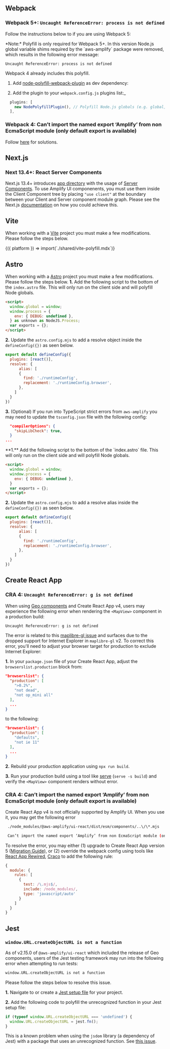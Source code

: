 
## Webpack

### Webpack 5+: `Uncaught ReferenceError: process is not defined`

Follow the instructions below to if you are using Webpack 5:

<Alert role="none" variation="info">
*Note:*
Polyfill is only required for Webpack 5+. In this version Node.js global variable shims required by the `aws-amplify` package were removed, which results in the following error message:

```
Uncaught ReferenceError: process is not defined
```

Webpack 4 already includes this polyfill.

</Alert>

1. Add
   [node-polyfill-webpack-plugin](https://www.npmjs.com/package/node-polyfill-webpack-plugin)
   as dev dependency:

<Tabs>
<TabItem title="npm">
<TerminalCommand command="npm install node-polyfill-webpack-plugin -D" />
</TabItem>
<TabItem title="yarn">
<TerminalCommand command="yarn add node-polyfill-webpack-plugin -D" />
</TabItem>
</Tabs>

2. Add the plugin to your `webpack.config.js` plugins list:\_

```js
  plugins: [
    new NodePolyfillPlugin(), // Polyfill Node.js globals (e.g. global, process, etc)
  ],
```

### Webpack 4: Can’t import the named export ‘Amplify’ from non EcmaScript module (only default export is available)

Follow [here](#cra-4-cant-import-the-named-export-amplify-from-non-ecmascript-module-only-default-export-is-available) for solutions.

## Next.js

### Next 13.4+: React Server Components

Next.js 13.4+ introduces [app directory](https://nextjs.org/docs/app/building-your-application/routing#the-app-directory) with the usage of [Server Components](https://nextjs.org/docs/getting-started/react-essentials#server-components). To use Amplify UI componenents, you must use them inside the Client Component tree by placing `"use client"` at the boundary between your Client and Server component module graph. Please see the Next.js [documentation](https://nextjs.org/docs/getting-started/react-essentials#third-party-packages) on how you could achieve this.

## Vite

When working with a [Vite](https://vitejs.dev) project you must make a few modifications. Please follow the steps below.

<Fragment>
  {({ platform }) => import(`./shared/vite-polyfill.mdx`)}
</Fragment>


## Astro

When working with a [Astro](https://astro.build/) project you must make a few modifications. Please follow the steps below.
<Tabs>
  <TabItem title="TypeScript">
**1.** Add the following script to the bottom of the `index.astro` file. This will only run on the client side and will polyfill Node globals.

```html
<script>
  window.global = window;
  window.process = {
    env: { DEBUG: undefined },
  } as unknown as NodeJS.Process;
  var exports = {};
</script>
```

**2.** Update the `astro.config.mjs` to add a resolve object inside the `defineConfig({})` as seen below.

```js
export default defineConfig({
  plugins: [react()],
  resolve: {
      alias: [
      {
        find: './runtimeConfig',
        replacement: './runtimeConfig.browser',
      },
    ]
  }
})
```
**3.** (Optional) If you run into TypeScript strict errors from `aws-amplify` you may need to update the `tsconfig.json` file with the following config:

```json
  "compilerOptions": {
    "skipLibCheck": true,
  }
...
```
  </TabItem>
  <TabItem title="JavaScript">
**1.** Add the following script to the bottom of the `index.astro` file. This will only run on the client side and will polyfill Node globals.

```html
<script>
  window.global = window;
  window.process = {
    env: { DEBUG: undefined },
  }
  var exports = {};
</script>
```

**2.** Update the `astro.config.mjs` to add a resolve alias inside the `defineConfig({})` as seen below.

```js
export default defineConfig({
  plugins: [react()],
  resolve: {
      alias: [
      {
        find: './runtimeConfig',
        replacement: './runtimeConfig.browser',
      },
    ]
  }
})
```
  </TabItem>
</Tabs>


## Create React App

### CRA 4: `Uncaught ReferenceError: g is not defined`

When using [Geo components](/connected-components/geo) and Create React App v4, users may experience the following error when rendering the `<MapView>` component in a production build:
```bash
Uncaught ReferenceError: g is not defined
```
The error is related to this [maplibre-gl issue](https://github.com/maplibre/maplibre-gl-js/issues/1011#issuecomment-1073112585) and surfaces due to the dropped support for Internet Explorer in `maplibre-gl` v2. To correct this error, you'll need to adjust your browser target for production to exclude Internet Explorer:

**1.** In your `package.json` file of your Create React App, adjust the `browserslist.production` block from:
```json
"browserslist": {
  "production": [
    ">0.2%",
    "not dead",
    "not op_mini all"
  ],
  ...
}
```
to the following:
```json
"browserslist": {
  "production": [
    "defaults",
    "not ie 11"
  ],
  ...
}
```
**2.** Rebuild your production application using `npx run build`.

**3.** Run your production build using a tool like [serve](https://www.npmjs.com/package/serve) (`serve -s build`) and verify the `<MapView>` component renders without error.

### CRA 4: Can’t import the named export ‘Amplify’ from non EcmaScript module (only default export is available)

Create React App v4 is not officially supported by Amplify UI. When you use it, you may get the following error

```bash
 ./node_modules/@aws-amplify/ui-react/dist/esm/components/..\/\*.mjs

 Can’t import the named export ‘Amplify’ from non EcmaScript module (only default export is available)
```

To resolve the error, you may either (1) upgrade to Create React App version 5 ([Migration Guide](https://github.com/facebook/create-react-app/blob/main/CHANGELOG.md#migrating-from-40x-to-500)), or (2) override the webpack config using tools like [React App Rewired](https://github.com/timarney/react-app-rewired), [Craco](https://craco.js.org/docs/configuration/webpack/) to add the following rule:

```JavaScript
{
  module: {
    rules: [
      {
        test: /\.mjs$/,
        include: /node_modules/,
        type: 'javascript/auto'
      }
    ]
  }
}
```

## Jest

### `window.URL.createObjectURL is not a function`

As of v2.15.0 of `@aws-amplify/ui-react` which included the release of Geo components, users of the Jest testing framework may run into the following error when attempting to run tests:

```bash
window.URL.createObjectURL is not a function
```

Please follow the steps below to resolve this issue.

**1.** Navigate to or create a [Jest setup file](https://jestjs.io/docs/configuration#setupfilesafterenv-array) for your project.

**2.** Add the following code to polyfill the unrecognized function in your Jest setup file:

```js
if (typeof window.URL.createObjectURL === 'undefined') {
  window.URL.createObjectURL = jest.fn();
}
```

This is a known problem when using the `jsdom` library (a dependency of Jest) with a package that uses an unrecognized function. See [this issue](https://github.com/jsdom/jsdom/issues/1721).
